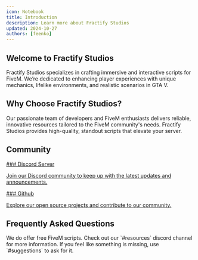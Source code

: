 ```yaml
---
icon: Notebook
title: Introduction
description: Learn more about Fractify Studios
updated: 2024-10-27
authors: [feenko]
---
```


## Welcome to Fractify Studios

Fractify Studios specializes in crafting immersive and interactive scripts for FiveM. We’re dedicated to enhancing player experiences with unique mechanics, lifelike environments, and realistic scenarios in GTA V.

## Why Choose Fractify Studios?

Our passionate team of developers and FiveM enthusiasts delivers reliable, innovative resources tailored to the FiveM community's needs. Fractify Studios provides high-quality, standout scripts that elevate your server.

## Community

<Cards>
<a href="https://discord.gg/HCXhNYeVMb" className="no-underline" target="_blank" rel="noreferrer noopener">
<Card>
### Discord Server

Join our Discord community to keep up with the latest updates and announcements.

</Card>
</a>

<a href="https://github.com/Fractify-Studios" className="no-underline" target="_blank" rel="noreferrer noopener">
<Card>
### Github

Explore our open source projects and contribute to our community.

</Card>
</a>
</Cards>

## Frequently Asked Questions

<Accordions>
  <Accordion title='Do you offer any free scripts?'>
    We do offer free FiveM scripts. Check out our `#resources` discord channel
    for more information. If you feel like something is missing, use
    `#suggestions` to ask for it.
  </Accordion>
</Accordions>

